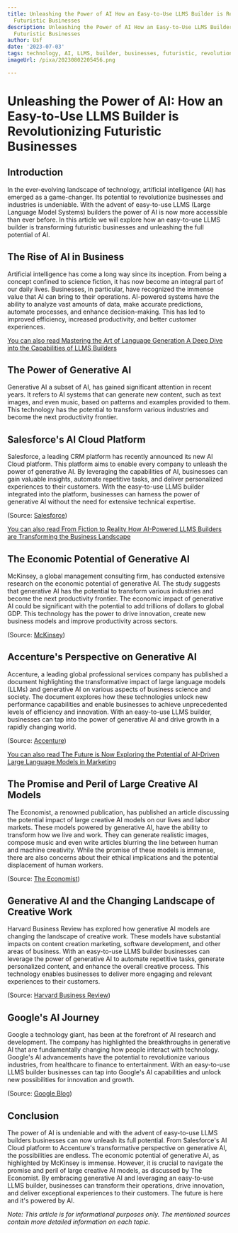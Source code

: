 ```yaml
---
title: Unleashing the Power of AI How an Easy-to-Use LLMS Builder is Revolutionizing
  Futuristic Businesses
description: Unleashing the Power of AI How an Easy-to-Use LLMS Builder is Revolutionizing
  Futuristic Businesses
author: Usf
date: '2023-07-03'
tags: technology, AI, LLMS, builder, businesses, futuristic, revolutionizing
imageUrl: /pixa/20230802205456.png

---
```

# Unleashing the Power of  AI: How an Easy-to-Use LLMS Builder is Revolutionizing Futuristic Businesses

##  Introduction

In the  ever-evolving landscape of technology, artificial intelligence (AI) has  emerged as  a game-changer. Its potential to revolutionize businesses and  industries is undeniable. With the advent of easy-to-use LLMS (Large Language Model Systems) builders  the power of AI is now more accessible than ever before. In this article  we will explore how  an easy-to-use LLMS builder is transforming futuristic businesses and unleashing the full potential of  AI.

## The Rise  of  AI in Business

Artificial intelligence has come a long way since its inception. From being a concept confined to science  fiction, it  has now become an integral part of our daily lives.  Businesses, in particular, have recognized the immense value  that AI can bring to their operations. AI-powered systems have  the ability to analyze vast amounts of data, make accurate predictions, automate processes, and enhance decision-making. This has led to  improved efficiency, increased productivity, and better customer experiences.

[You can also read Mastering the Art of Language Generation A Deep Dive  into the  Capabilities  of LLMS Builders](Mastering%20the%20Art%20of%20Language%20Generation%20A%20Deep%20Dive%20into%20the%20Capabilities%20of%20LLMS%20Builders)


## The Power of  Generative AI

Generative AI a  subset of AI, has gained significant attention in recent years. It refers to AI systems that can generate new content, such as text images, and even music, based on patterns and examples provided to them. This technology has the  potential to transform various industries  and become the next productivity frontier.

## Salesforce's AI Cloud Platform

Salesforce, a leading CRM platform has recently announced its new AI Cloud platform. This platform aims to enable  every company to unleash  the power of generative AI. By leveraging  the capabilities of AI, businesses can gain valuable insights, automate repetitive tasks, and  deliver personalized  experiences to their customers. With the easy-to-use LLMS builder integrated into the platform, businesses can harness the power of generative AI without the need for extensive technical expertise.

(Source:  [Salesforce](https://www.salesforce.com/news/stories/ai-history-salesforce/))

[You can also read From Fiction to  Reality How  AI-Powered LLMS Builders are Transforming the Business Landscape](From%20Fiction%20to%20Reality%20How%20AI-Powered%20LLMS%20Builders%20are%20Transforming%20the%20Business%20Landscape)


## The Economic Potential of Generative AI

McKinsey, a global management consulting firm, has conducted  extensive research on the economic potential of generative AI. The study suggests that generative AI has  the potential to transform various industries and become the next productivity frontier. The economic impact  of generative AI could be significant with  the  potential to add trillions of dollars to global  GDP.  This technology has the power to drive innovation, create new business models and improve productivity across sectors.

(Source: [McKinsey](https://www.mckinsey.com/capabilities/mckinsey-digital/our-insights/the-economic-potential-of-generative-ai-the-next-productivity-frontier))

## Accenture's Perspective  on Generative  AI

Accenture, a leading global professional services company has  published  a document highlighting the transformative impact of large  language models (LLMs) and generative AI on various aspects of business science and society. The document explores how these technologies unlock new performance capabilities and enable businesses to achieve unprecedented levels of efficiency and innovation. With an easy-to-use LLMS builder, businesses can  tap into the power of generative AI and drive growth in a rapidly changing world.

(Source: [Accenture](https://www.accenture.com/content/dam/accenture/final/accenture-com/document/Accenture-A-New-Era-of-Generative-AI-for-Everyone.pdf))

[You can  also read The Future is  Now Exploring the Potential of  AI-Driven Large Language  Models in Marketing](The%20Future%20is%20Now%20Exploring%20the%20Potential%20of%20AI-Driven%20Large%20Language%20Models%20in%20Marketing)


## The Promise and  Peril of Large Creative AI Models

The Economist, a renowned publication, has published an article discussing the potential impact of large creative AI models on our lives and labor markets. These models powered by generative  AI, have the ability to transform  how we live  and work. They can generate realistic images, compose music and even write articles  blurring the  line between human  and machine creativity. While the promise of these models is immense, there are also concerns about their ethical implications and the  potential displacement of human workers.

(Source: [The  Economist](https://www.economist.com/interactive/science-and-technology/2023/04/22/large-creative-ai-models-will-transform-how-we-live-and-work))

##  Generative AI  and the Changing  Landscape of  Creative Work

Harvard Business  Review  has explored how generative AI models are changing the landscape of  creative work. These  models have substantial impacts on content creation marketing, software development, and other areas of business. With an easy-to-use LLMS builder businesses can leverage the power of generative AI to automate repetitive  tasks, generate  personalized content, and enhance the overall creative process.  This technology enables  businesses to deliver  more engaging and relevant experiences to their customers.

(Source: [Harvard Business Review](https://hbr.org/2022/11/how-generative-ai-is-changing-creative-work))

## Google's AI Journey

Google a technology giant, has been at the forefront of AI research and development. The company has highlighted the breakthroughs in  generative AI that are fundamentally changing how people interact with technology.  Google's AI advancements have the potential to revolutionize various industries, from healthcare to finance to entertainment. With an easy-to-use LLMS builder businesses can tap into Google's AI capabilities and unlock new possibilities for innovation and growth.

(Source: [Google Blog](https://blog.google/technology/ai/ai-developers-google-cloud-workspace/))

##  Conclusion

The power of AI is undeniable and with the advent of easy-to-use LLMS builders  businesses can now unleash its full potential. From Salesforce's AI Cloud platform to Accenture's transformative perspective on generative AI, the possibilities  are endless. The economic potential of generative AI,  as highlighted by McKinsey is immense. However, it is crucial to  navigate the promise and peril of large creative AI models, as  discussed by The Economist. By embracing generative AI and leveraging an easy-to-use LLMS builder, businesses can transform  their operations, drive innovation, and deliver exceptional experiences to  their customers. The future is  here and it's powered  by AI.

*Note: This article is for informational purposes only. The mentioned sources  contain  more detailed information on each topic.*